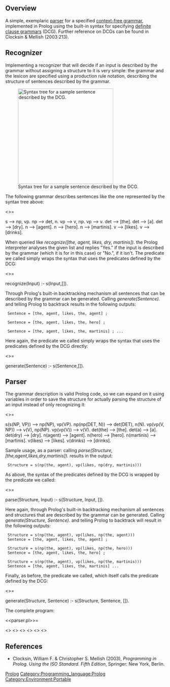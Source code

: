 ==Overview==

A simple, exemplaric [http://en.wikipedia.org/wiki/Parsing parser] for a specified [http://en.wikipedia.org/wiki/Context-free_grammar context-free grammar], implemented in Prolog using the built-in syntax for specifying [http://en.wikipedia.org/wiki/Definite_clause_grammar definite clause grammars] (DCG). Further reference on DCGs can be found in Clocksin & Mellish (2003:213).

==Recognizer==

Implementing a recognizer that will decide if an input is described by the grammar without assigning a structure to it is very simple: the grammar and the lexicon are specified using a production rule notation, describing the structure of sentences described by the grammar.

[[Image:Syntax-tree-for-sample-input.png|300px|Syntax tree for a sample sentence described by the DCG.]]

The following grammar describes sentences like the one represented by the syntax tree above:

<codeblock language=prolog>
<<recognizer_grammar>>=

s   --> np, vp.
np  --> det, n.
vp  --> v, np.
vp  --> v.
det --> [the].
det --> [a].
det --> [dry].
n   --> [agent].
n   --> [hero].
n   --> [martinis].
v   --> [likes].
v   --> [drinks].
</codeblock>

When queried like ''recognize([the, agent, likes, dry, martinis]).'' the Prolog interpreter analyses the given list and replies "Yes." if the input is described by the grammar (which it is for in this case) or "No.", if it isn't. The predicate we called simply wraps the syntax that uses the predicates defined by the DCG:

<codeblock language=prolog>
<<recognizer_usage_1>>=

recognize(Input) :- s(Input,[]).
</codeblock>

Through Prolog's built-in backtracking mechanism all sentences that can be described by the grammar can be generated. Calling ''generate(Sentence).'' and telling Prolog to backtrack results in the following outputs:

  Sentence = [the, agent, likes, the, agent] ;

  Sentence = [the, agent, likes, the, hero] ;

  Sentence = [the, agent, likes, the, martinis] ; ...

Here again, the predicate we called simply wraps the syntax that uses the predicates defined by the DCG directly:

<codeblock language=prolog>
<<recognizer_usage_2>>=

generate(Sentence) :- s(Sentence,[]).
</codeblock>

==Parser==

The grammar description is valid Prolog code, so we can expand on it using variables in order to save the structure for actually parsing the structure of an input instead of only recognizing it:

<codeblock language=prolog>
<<parser_grammar>>=

s(s(NP, VP))   --> np(NP), vp(VP).
np(np(DET, N)) --> det(DET), n(N).
vp(vp(V, NP))  --> v(V), np(NP).
vp(vp(V))      --> v(V).
det(the)       --> [the].
det(a)         --> [a].
det(dry)       --> [dry].
n(agent)       --> [agent].
n(hero)        --> [hero].
n(martinis)    --> [martinis].
v(likes)       --> [likes].
v(drinks)      --> [drinks].
</codeblock>

Sample usage, as a parser: calling ''parse(Structure, [the,agent,likes,dry,martinis]).'' results in the output: 

  Structure = s(np(the, agent), vp(likes, np(dry, martinis)))

As above, the syntax of the predicates defined by the DCG is wrapped by the predicate we called:

<codeblock language=prolog>
<<parser_usage_1>>=

parse(Structure, Input) :- s(Structure, Input, []).
</codeblock>

Here again, through Prolog's built-in backtracking mechanism all sentences and structures that are described by the grammar can be generated. Calling ''generate(Structure, Sentence).'' and telling Prolog to backtrack will result in the following outputs:

  Structure = s(np(the, agent), vp(likes, np(the, agent)))
  Sentence = [the, agent, likes, the, agent] ;

  Structure = s(np(the, agent), vp(likes, np(the, hero)))
  Sentence = [the, agent, likes, the, hero] ;

  Structure = s(np(the, agent), vp(likes, np(the, martinis)))
  Sentence = [the, agent, likes, the, martinis] ...

Finally, as before, the predicate we called, which itself calls the predicate defined by the DCG:

<codeblock language=prolog>
<<parser_usage_2>>=

generate(Structure, Sentence) :- s(Structure, Sentence, []).
</codeblock>

The complete program:

<codeblock language=prolog>
<<parser.pl>>=

<<recognizer_grammar>>
<<recognizer_usage_1>>
<<recognizer_usage_2>>
<<parser_grammar>>
<<parser_usage_1>>
<<parser_usage_2>>
</codeblock>

==References==

* Clocksin, William F. & Christopher S. Mellish (2003), ''Programming in Prolog. Using the ISO Standard. Fifth Edition'', Springer: New York, Berlin.

[[Category:Parser|Prolog]]
[[Category:Programming_language:Prolog]]
[[Category:Environment:Portable]] 